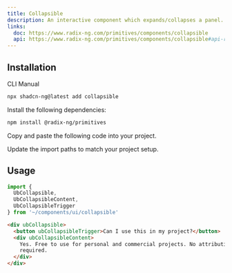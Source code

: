 ```yaml
---
title: Collapsible
description: An interactive component which expands/collapses a panel.
links:
  doc: https://www.radix-ng.com/primitives/components/collapsible
  api: https://www.radix-ng.com/primitives/components/collapsible#api-reference
---
```


<ComponentPreview
  name="collapsible-demo"
  description="A collapsible component."
/>

## Installation

<Tabs defaultValue="cli">

<TabsList>
  <TabsTrigger value="cli">CLI</TabsTrigger>
  <TabsTrigger value="manual">Manual</TabsTrigger>
</TabsList>
<TabsContent value="cli">

```bash
npx shadcn-ng@latest add collapsible
```

</TabsContent>

<TabsContent value="manual">

<Steps>

<Step>Install the following dependencies:</Step>

```bash
npm install @radix-ng/primitives
```

<Step>Copy and paste the following code into your project.</Step>

<ComponentSource name="collapsible" />

<Step>Update the import paths to match your project setup.</Step>

</Steps>

</TabsContent>

</Tabs>

## Usage

```ts
import {
  UbCollapsible,
  UbCollapsibleContent,
  UbCollapsibleTrigger
} from '~/components/ui/collapsible'
```

```html
<div ubCollapsible>
  <button ubCollapsibleTrigger>Can I use this in my project?</button>
  <div ubCollapsibleContent>
    Yes. Free to use for personal and commercial projects. No attribution
    required.
  </div>
</div>
```
